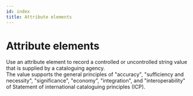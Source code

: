 ```yaml
---
id: index
title: Attribute elements
---
```

# Attribute elements

<div className="guid">
Use an attribute element to record a controlled or uncontrolled string value that is supplied by a cataloguing agency.
</div>

<div className="guid">
The value supports the general principles of "accuracy", "sufficiency and necessity", "significance", "economy", "integration", and "interoperability" of <OutLink href="https://repository.ifla.org/handle/20.500.14598/80">Statement of international cataloguing principles (ICP)</OutLink>.
</div>
